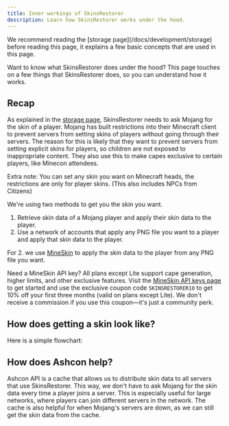 ```yaml
---
title: Inner workings of SkinsRestorer
description: Learn how SkinsRestorer works under the hood.
---
```



<Callout type="info">
  We recommend reading the [storage page](/docs/development/storage) before
  reading this page, it explains a few basic concepts that are used in this
  page.
</Callout>

Want to know what SkinsRestorer does under the hood? This page touches on a few things that SkinsRestorer does, so you can understand how it works.

## Recap

As explained in the [storage page](/docs/development/storage), SkinsRestorer needs to ask Mojang for the skin of a player.
Mojang has built restrictions into their Minecraft client to prevent servers from setting skins of players without going through their servers.
The reason for this is likely that they want to prevent servers from setting explicit skins for players, so children are not exposed to inappropriate content.
They also use this to make capes exclusive to certain players, like Minecon attendees.

<Callout emoji="📔">
  Extra note: You can set any skin you want on Minecraft heads, the restrictions
  are only for player skins. (This also includes NPCs from Citizens)
</Callout>

We're using two methods to get you the skin you want.

1. Retrieve skin data of a Mojang player and apply their skin data to the player.
2. Use a network of accounts that apply any PNG file you want to a player and apply that skin data to the player.

For 2. we use [MineSkin](https://mineskin.org) to apply the skin data to the player from any PNG file you want.

<Callout emoji="🎉">
  Need a MineSkin API key? All plans except Lite support cape generation,
  higher limits, and other exclusive features. Visit the
  <a href="https://mineskin.org/apikey" target="_blank" rel="noreferrer">MineSkin API keys page</a>
  to get started and use the exclusive coupon code
  <code>SKINSRESTORER10</code> to get 10% off your first three months (valid on
  plans except Lite). We don't receive a commission if you use this coupon—it's
  just a community perk.
</Callout>

## How does getting a skin look like?

Here is a simple flowchart:

<Mermaid chart="
sequenceDiagram
    create participant U as User
    create participant SR as SkinsRestorer
    U->>SR: /skin <name>
    create participant M as Mojang
    SR->>M: UUID of <name>?
    M->>SR: <uuid>
    SR->>M: Skin of <uuid>?
    destroy M
    M->>SR: Skin <value> & <signature>
    SR->>U: Skin <value> & <signature>
" />

## How does Ashcon help?

Ashcon API is a cache that allows us to distribute skin data to all servers that use SkinsRestorer.
This way, we don't have to ask Mojang for the skin data every time a player joins a server.
This is especially useful for large networks, where players can join different servers in the network.
The cache is also helpful for when Mojang's servers are down, as we can still get the skin data from the cache.
